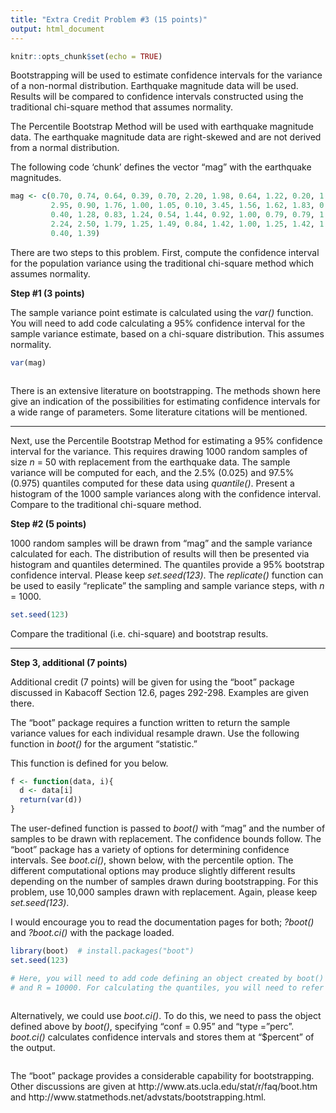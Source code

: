 ```yaml
---
title: "Extra Credit Problem #3 (15 points)"
output: html_document
---
```


```r
knitr::opts_chunk$set(echo = TRUE)
```

Bootstrapping will be used to estimate confidence intervals for the variance of a non-normal distribution. Earthquake magnitude data will be used. Results will be compared to confidence intervals constructed using the traditional chi-square method that assumes normality.

The Percentile Bootstrap Method will be used with earthquake magnitude data. The earthquake magnitude data are right-skewed and are not derived from a normal distribution.

The following code 'chunk' defines the vector "mag" with the earthquake magnitudes.

```r

mag <- c(0.70, 0.74, 0.64, 0.39, 0.70, 2.20, 1.98, 0.64, 1.22, 0.20, 1.64, 1.02, 
         2.95, 0.90, 1.76, 1.00, 1.05, 0.10, 3.45, 1.56, 1.62, 1.83, 0.99, 1.56,
         0.40, 1.28, 0.83, 1.24, 0.54, 1.44, 0.92, 1.00, 0.79, 0.79, 1.54, 1.00,
         2.24, 2.50, 1.79, 1.25, 1.49, 0.84, 1.42, 1.00, 1.25, 1.42, 1.15, 0.93,
         0.40, 1.39)

```

There are two steps to this problem. First, compute the confidence interval for the population variance using the traditional chi-square method which assumes normality.

**Step #1 (3 points)**

The sample variance point estimate is calculated using the *var()* function. You will need to add code calculating a 95% confidence interval for the sample variance estimate, based on a chi-square distribution. This assumes normality.

```r

var(mag)   



```

There is an extensive literature on bootstrapping. The methods shown here give an indication of the possibilities for estimating confidence intervals for a wide range of parameters. Some literature citations will be mentioned.

-----

Next, use the Percentile Bootstrap Method for estimating a 95% confidence interval for the variance. This requires drawing 1000 random samples of size *n* = 50 with replacement from the earthquake data. The sample variance will be computed for each, and the 2.5% (0.025) and 97.5% (0.975) quantiles computed for these data using *quantile()*. Present a histogram of the 1000 sample variances along with the confidence interval. Compare to the traditional chi-square method.

**Step #2 (5 points)**

1000 random samples will be drawn from "mag" and the sample variance calculated for each. The distribution of results will then be presented via histogram and quantiles determined. The quantiles provide a 95% bootstrap confidence interval. Please keep *set.seed(123)*. The *replicate()* function can be used to easily "replicate" the sampling and sample variance steps, with *n* = 1000.

```r

set.seed(123)


```

Compare the traditional (i.e. chi-square) and bootstrap results.

-----

**Step 3, additional (7 points)**

Additional credit (7 points) will be given for using the "boot" package discussed in Kabacoff Section 12.6, pages 292-298. Examples are given there.

The "boot" package requires a function written to return the sample variance values for each individual resample drawn. Use the following function in *boot()* for the argument "statistic."

This function is defined for you below.

```r

f <- function(data, i){
  d <- data[i]
  return(var(d))
}

```

The user-defined function is passed to *boot()* with "mag" and the number of samples to be drawn with replacement. The confidence bounds follow. The "boot" package has a variety of options for determining confidence intervals. See *boot.ci()*, shown below, with the percentile option. The different computational options may produce slightly different results depending on the number of samples drawn during bootstrapping. For this problem, use 10,000 samples drawn with replacement. Again, please keep *set.seed(123)*.

I would encourage you to read the documentation pages for both; *?boot()* and *?boot.ci()* with the package loaded.

```r

library(boot)  # install.packages("boot")
set.seed(123)

# Here, you will need to add code defining an object created by boot() with data = mag, statistic = f,
# and R = 10000. For calculating the quantiles, you will need to refer to the vector of results via "$t".



```

Alternatively, we could use *boot.ci()*. To do this, we need to pass the object defined above by *boot()*, specifying "conf = 0.95" and "type = "perc". *boot.ci()* calculates confidence intervals and stores them at "$percent" of the output.

```r



````

The "boot" package provides a considerable capability for bootstrapping. Other discussions are given at http://www.ats.ucla.edu/stat/r/faq/boot.htm and http://www.statmethods.net/advstats/bootstrapping.html.
